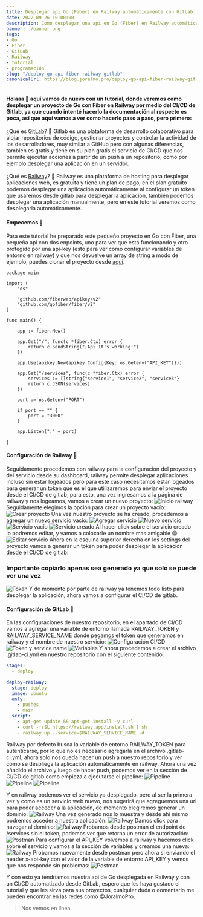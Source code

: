 ```yaml
---
title: Desplegar api Go (Fiber) en Railway automáticamente con GitLab
date: 2022-09-26 10:00:00
description: Como desplegar una api en Go (Fiber) en Railway automáticamente con GitLab, para que cada vez que hagamos un push a la rama main se despliegue automáticamente.
banner: ./banner.png
tags:
- Go
- Fiber
- GitLab
- Railway
- tutorial
- programación
slug: "/deploy-go-api-fiber-railway-gitlab"
canonicalUrl: https://blog.joralmo.pro/deploy-go-api-fiber-railway-gitlab
---
```


#### Holaaa 👋 aquí vamos de nuevo con un tutorial, donde veremos como desplegar un proyecto de Go con Fiber en Railway por medio del CI/CD de Gitlab, ya que cuando intenté hacerlo la documentación al respecto es poca, así que aquí vamos a ver como hacerlo paso a paso, pero primero:

¿Qué es <a href="https://gitlab.com/" target="_blank">GitLab</a>? 🤔
Gitlab es una plataforma de desarrollo colaborativo para alojar repositorios de código, gestionar proyectos y controlar la actividad de los desarrolladores, 
muy similar a GitHub pero con algunas diferencias, también es gratis y tiene en su plan gratis el servicio de CI/CD que nos permite ejecutar acciones a partir
de un push a un repositorio, como por ejemplo desplegar una aplicación en un servidor.<br/><br/>
¿Qué es <a href="https://railway.app/" target="_blank">Railway</a>? 🤔
Railway es una plataforma de hosting para desplegar aplicaciones web, es gratuita y tiene un plan de pago, en el plan gratuito podemos desplegar una aplicación automáticamente al configurar un token que usaremos desde gitlab para desplegar la aplicación, también podemos desplegar una aplicación manualmente, pero en este tutorial veremos como desplegarla automáticamente.

#### Empecemos 🚀

Para este tutorial he preparado este pequeño proyecto en Go con Fiber, una pequeña api con dos enpoints, uno para ver que está funcionando y otro protegido por una api-key (esto para ver como configurar variables de entorno en railway) y que nos devuelve un array de string a modo de ejemplo, puedes clonar el proyecto desde <a href="https://gitlab.com/JoralmoPro/gotorailwaytutorial" target="_blank">aquí</a>.

```go:title=api-code
package main

import (
	"os"

	"github.com/fiberweb/apikey/v2"
	"github.com/gofiber/fiber/v2"
)

func main() {

	app := fiber.New()

	app.Get("/", func(c *fiber.Ctx) error {
		return c.SendString("¡Api It's working!")
	})

	app.Use(apikey.New(apikey.Config{Key: os.Getenv("API_KEY")}))

	app.Get("/services", func(c *fiber.Ctx) error {
		services := []string{"service1", "service2", "service3"}
		return c.JSON(services)
	})

	port := os.Getenv("PORT")

	if port == "" {
		port = "3000"
	}

	app.Listen(":" + port)

}
```

#### Configuración de Railway 🚀

Seguidamente procedemos con railway para la configuración del proyecto y del servicio desde su dashboard, railway permite desplegar aplicaciones incluso sin estar logeados
pero para este caso necesitamos estar logeados para generar un token que es el que utilizaremos para enviar el proyecto desde el CI/CD de gitlab, para esto, una vez ingresamos a la página de railway y nos logeamos,
vamos a crear un nuevo proyecto:
![Inicio railway](./start_railway.png)
Seguidamente elegimos la opción para crear un proyecto vacío:
![Crear proyecto](./empty_project.png)
Una vez nuestro proyecto se ha creado, procedemos a agregar un nuevo servicio vacío:
![Agregar servicio](./created_project.png)
![Nuevo servicio](./new_service.png)
![Servicio vacío](./empty_service.png)
![Servicio creado](./service_created.png)
Al hacer click sobre el servicio creado lo podremos editar, y vamos a colocarle un nombre mas amigable 😁
![Editar servicio](./change_service_name.png)
Ahora en la esquina superior derecha en los settings del proyecto vamos a generar un token para poder desplegar la aplicación desde el CI/CD de gitlab:
### Importante copiarlo apenas sea generado ya que solo se puede ver una vez
![Token](./gitlab_token.png)
Y de momento por parte de railway ya tenemos todo listo para desplegar la aplicación, ahora vamos a configurar el CI/CD de gitlab.

#### Configuración de GitLab 🚀
En las configuraciones de nuestro repositorio, en el apartado de CI/CD vamos a agregar una variable de entorno llamada RAILWAY_TOKEN y RAILWAY_SERVICE_NAME donde pegamos el token que generamos en railway y el nombre de nuestro servicio:
![Configuración CI/CD](./conf_cicd.png)
![Token y service name](./variable_configuration_gitlab.png)
![Variables](./variables_added.png)
Y ahora procedemos a crear el archivo .gitlab-ci.yml en nuestro repositorio con el siguiente contenido:
```yml:title=.gitlab-ci.yml
stages:
  - deploy

deploy-railway:
  stage: deploy
  image: ubuntu
  only:
    - pushes
    - main
  script:
    - apt-get update && apt-get install -y curl
    - curl -fsSL https://railway.app/install.sh | sh
    - railway up --service=$RAILWAY_SERVICE_NAME -d
```
Railway por defecto busca la variable de entorno RAILWAY_TOKEN para autenticarse, por lo que no es necesario agregarla en el archivo .gitlab-ci.yml, ahora solo nos queda hacer un push a nuestro repositorio y ver como se despliega la aplicación automáticamente en railway.
Ahora una vez añadido el archivo y luego de hacer push, podemos ver en la sección de CI/CD de gitlab como empieza a ejecutarse el pipeline:
![Pipeline](./pipeline.png)
![Pipeline](./pipeline2.png)
![Pipeline](./pipeline_railway_details.png)

Y en railway podemos ver el servicio ya desplegado, pero al ser la primera vez y como es un servicio web nuevo, nos sugerirá que agreguemos una url para poder acceder a la aplicación, de momento elegiremos generar un dominio:
![Railway](./deploy_in_railway.png)
Una vez generado nos lo muestra y desde ahí mismo podremos acceder a nuestra aplicación:
![Railway](./domain_generated.png)
Damos click para navegar al dominio:
![Railway](./visit_domain.png)
Probamos desde postman el endpoint de /services sin el token, podemos ver que retorna un error de autorización:
![Postman](./test_postman_without_token.png)
Para configurar el API_KEY volvemos a railway y hacemos click sobre el servicio y vamos a la sección de variables y creamos una nueva:
![Railway](./create_api_key.png)
Probamos nuevamente desde postman pero ahora si enviando el header x-api-key con el valor de la variable de entorno API_KEY y vemos que nos responde sin problemas:
![Postman](./test_postman_with_token.png)

Y con esto ya tendríamos nuestra api de Go desplegada en Railway y con un CI/CD automatizado desde GitLab, espero que les haya gustado el tutorial y que les sirva para sus proyectos, cualquier duda o comentario me pueden encontrar en las redes como @JoralmoPro.

> Nos vemos en línea.
